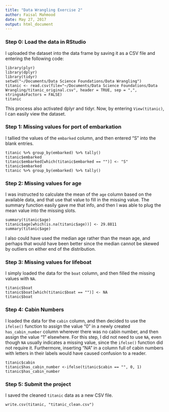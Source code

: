 ```yaml
---
title: "Data Wrangling Exercise 2"
author: Faisal Mahmood
date: May 27, 2017
output: html_document
---
```


### Step 0: Load the data in RStudio

I uploaded the dataset into the data frame by saving it as a CSV file and entering the following code:
```
library(plyr)
library(dplyr)
library(tidyr)
setwd("~/Documents/Data Science Foundations/Data Wrangling")
titanic <- read.csv(file="~/Documents/Data Science Foundations/Data Wrangling/titanic_original.csv", header = TRUE, sep = ",", stringsAsFactors = FALSE)
titanic
```
This process also activated dplyr and tidyr. Now, by entering ```View(titanic)```, I can easily view the dataset.

### Step 1: Missing values for port of embarkation

I tallied the values of the ```embarked``` column, and then entered "S" into the blank entries. 
```
titanic %>% group_by(embarked) %>% tally()
titanic$embarked
titanic$embarked[which(titanic$embarked == "")] <- "S" 
titanic$embarked
titanic %>% group_by(embarked) %>% tally()
```

### Step 2: Missing values for age

I was instructed to calculate the mean of the ```age``` column based on the available data, and that use that value to fill in the missing value. The summary function easily gave me that info, and then I was able to plug the mean value into the missing slots.

```
summary(titanic$age)
titanic$age[which(is.na(titanic$age))] <- 29.8811
summary(titanic$age)
```

I also could have used the median age rather than the mean age, and perhaps that would have been better since the median cannot be skewed by outliers on either end of the distribution.

### Step 3: Missing values for lifeboat

I simply loaded the data for the ```boat``` column, and then filled the missing values with ```NA```.

```
titanic$boat
titanic$boat[which(titanic$boat == "")] <- NA
titanic$boat
```

### Step 4: Cabin Numbers

I loaded the data for the ```cabin``` column, and then decided to use the ```ifelse()``` function to assign the value "0" in a newly created ```has_cabin_number``` column wherever there was no cabin number, and then assign the value "1" elsewhere. For this step, I did not need to use ```NA```, even though ```NA``` usually indicates a missing value, since the ```ifelse()``` function did not require it. Furthermore, inserting "NA" in a column full of cabin numbers with letters in their labels would have caused confusion to a reader. 

```
titanic$cabin
titanic$has_cabin_number <-ifelse(titanic$cabin == "", 0, 1)
titanic$has_cabin_number
```

### Step 5: Submit the project

I saved the cleaned ```titanic``` data as a new CSV file.

```
write.csv(titanic, "titanic_clean.csv")
```
